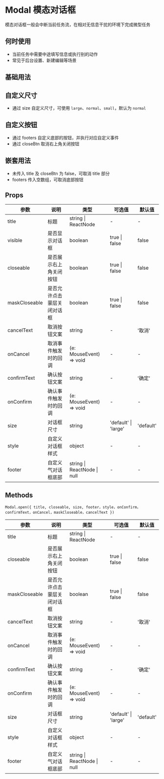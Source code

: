 # Modal 模态对话框

模态对话框一般会中断当前任务流，在相对无信息干扰的环境下完成微型任务

## 何时使用

- 当前任务中需要中途填写信息或执行别的动作
- 常见于后台设置、新建编辑等场景

## 基础用法


<DemoBase />

## 自定义尺寸

- 通过 size 自定义尺寸，可使用 `large`、`normal`、`small`，默认为 `normal`


<DemoSize />

## 自定义按钮

- 通过 footers 自定义底部的按钮，并执行对应自定义事件
- 通过 closeBtn 取消右上角关闭按钮


<DemoBtn />

## 嵌套用法

- 未传入 title 及 closeBtn 为 false，可取消 title 部分
- footers 传入空数组，可取消底部按钮


<DemoNest />

## Props

| 参数          | 说明                       | 类型                        | 可选值               | 默认值    |
| ------------- | -------------------------- | --------------------------- | -------------------- | --------- |
| title         | 标题                       | string \| ReactNode         | -                    | -         |
| visible       | 是否显示对话框             | boolean                     | true \| false        | false     |
| closeable     | 是否展示右上角关闭按钮     | boolean                     | true \| false        | false     |
| maskCloseable | 是否允许点击蒙层关闭对话框 | boolean                     | true \| false        | false     |
| cancelText    | 取消按钮文案               | string                      | -                    | '取消'    |
| onCancel      | 取消事件触发时的回调       | (e: MouseEvent) => void     | -                    | -         |
| confirmText   | 确认按钮文案               | string                      | -                    | '确定'    |
| onConfirm     | 确认事件触发时的回调       | (e: MouseEvent) => void     | -                    | -         |
| size          | 对话框尺寸                 | string                      | 'default' \| 'large' | 'default' |
| style         | 自定义对话框样式           | object                      | -                    | -         |
| footer        | 自定义气对话框底部         | string \| ReactNode \| null | -                    | -         |

## Methods

`Modal.open({ title, closeable, size, footer，style，onConfirm，confirmText，onCancel，maskCloseable，cancelText })`

| 参数          | 说明                       | 类型                        | 可选值               | 默认值    |
| ------------- | -------------------------- | --------------------------- | -------------------- | --------- |
| title         | 标题                       | string \| ReactNode         | -                    | -         |
| closeable     | 是否展示右上角关闭按钮     | boolean                     | true \| false        | false     |
| maskCloseable | 是否允许点击蒙层关闭对话框 | boolean                     | true \| false        | false     |
| cancelText    | 取消按钮文案               | string                      | -                    | '取消'    |
| onCancel      | 取消事件触发时的回调       | (e: MouseEvent) => void     | -                    | -         |
| confirmText   | 确认按钮文案               | string                      | -                    | '确定'    |
| onConfirm     | 确认事件触发时的回调       | (e: MouseEvent) => void     | -                    | -         |
| size          | 对话框尺寸                 | string                      | 'default' \| 'large' | 'default' |
| style         | 自定义对话框样式           | object                      | -                    | -         |
| footer        | 自定义气对话框底部         | string \| ReactNode \| null | -                    | -         |

